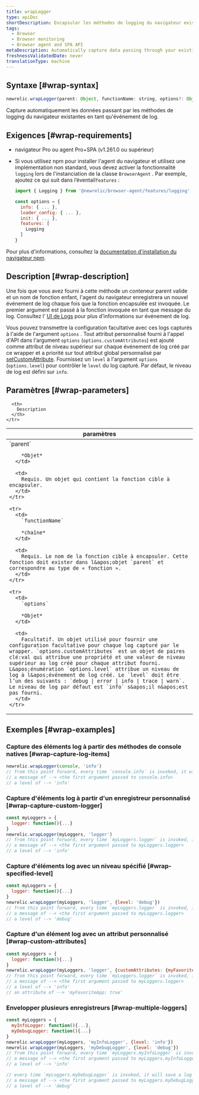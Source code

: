 ```yaml
---
title: wrapLogger
type: apiDoc
shortDescription: Encapsuler les méthodes de logging du navigateur existantes.
tags:
  - Browser
  - Browser monitoring
  - Browser agent and SPA API
metaDescription: Automatically capture data passing through your existing browser logging methods as log events.
freshnessValidatedDate: never
translationType: machine
---
```


## Syntaxe [#wrap-syntax]

```js
newrelic.wrapLogger(parent: Object, functionName: string, options?: Object<{ customAttributes?: Object, level?: 'debug|error|info|trace|warn'}>)
```

Capture automatiquement les données passant par les méthodes de logging du navigateur existantes en tant qu&apos;événement de log.

## Exigences [#wrap-requirements]

* navigateur Pro ou agent Pro+SPA (v1.261.0 ou supérieur)

* Si vous utilisez npm pour installer l&apos;agent du navigateur et utilisez une implémentation non standard, vous devez activer la fonctionnalité `logging` lors de l&apos;instanciation de la classe `BrowserAgent` . Par exemple, ajoutez ce qui suit dans l’éventail`features` :

  ```js
  import { Logging } from '@newrelic/browser-agent/features/logging'

  const options = {
    info: { ... },
    loader_config: { ... },
    init: { ... },
    features: [
      Logging
    ]
  }
  ```

Pour plus d&apos;informations, consultez la [documentation d&apos;installation du navigateur npm](https://www.npmjs.com/package/@newrelic/browser-agent#new-relic-browser-agent).

## Description [#wrap-description]

Une fois que vous avez fourni à cette méthode un conteneur parent valide et un nom de fonction enfant, l&apos;agent du navigateur enregistrera un nouvel événement de log chaque fois que la fonction encapsulée est invoquée. Le premier argument est passé à la fonction invoquée en tant que message du log. Consultez l’ [UI de Logs](/docs/logs/ui-data/use-logs-ui/) pour plus d’informations sur événement de log.

Vous pouvez transmettre la configuration facultative avec ces logs capturés à l&apos;aide de l&apos;argument `options` . Tout attribut personnalisé fourni à l&apos;appel d&apos;API dans l&apos;argument `options` (`options.customAttributes`) est ajouté comme attribut de niveau supérieur sur chaque événement de log créé par ce wrapper et a priorité sur tout attribut global personnalisé par [setCustomAttribute](/docs/browser/new-relic-browser/browser-agent-spa-api/set-custom-attribute). Fournissez un `level` à l&apos;argument `options` (`options.level`) pour contrôler le `level` du log capturé. Par défaut, le niveau de log est défini sur `info`.

## Paramètres [#wrap-parameters]

<table>
  <thead>
    <tr>
      <th width="25%">
        paramètres
      </th>

      <th>
        Description
      </th>
    </tr>
  </thead>

  <tbody>
    <tr>
      <td>
        `parent`

        *Objet*
      </td>

      <td>
        Requis. Un objet qui contient la fonction cible à encapsuler.
      </td>
    </tr>

    <tr>
      <td>
        `functionName`

        *chaîne*
      </td>

      <td>
        Requis. Le nom de la fonction cible à encapsuler. Cette fonction doit exister dans l&apos;objet `parent` et correspondre au type de « fonction ».
      </td>
    </tr>

    <tr>
      <td>
        `options`

        *Objet*
      </td>

      <td>
        Facultatif. Un objet utilisé pour fournir une configuration facultative pour chaque log capturé par le wrapper. `options.customAttributes` est un objet de paires clé:val qui attribue une propriété et une valeur de niveau supérieur au log créé pour chaque attribut fourni. L&apos;énumération `options.level` attribue un niveau de log à l&apos;événement de log créé. Le `level` doit être l’un des suivants : `debug | error | info | trace | warn`. Le niveau de log par défaut est `info` s&apos;il n&apos;est pas fourni.
      </td>
    </tr>
  </tbody>
</table>

## Exemples [#wrap-examples]

### Capture des éléments log à partir des méthodes de console natives [#wrap-capture-log-items]

```js
newrelic.wrapLogger(console, 'info')
// from this point forward, every time `console.info` is invoked, it will save a log event with:
// a message of --> <the first argument passed to console.info>
// a level of --> 'info'
```

### Capture d&apos;éléments log à partir d&apos;un enregistreur personnalisé [#wrap-capture-custom-logger]

```js
const myLoggers = {
  logger: function(){...}
}
newrelic.wrapLogger(myLoggers, 'logger')
// from this point forward, every time `myLoggers.logger` is invoked, it will save a log event with:
// a message of --> <the first argument passed to myLoggers.logger>
// a level of --> 'info'
```

### Capture d&apos;éléments log avec un niveau spécifié [#wrap-specified-level]

```js
const myLoggers = {
  logger: function(){...}
}
newrelic.wrapLogger(myLoggers, 'logger', {level: 'debug'})
// from this point forward, every time `myLoggers.logger` is invoked, it will save a log event with:
// a message of --> <the first argument passed to myLoggers.logger>
// a level of --> 'debug'
```

### Capture d&apos;un élément log avec un attribut personnalisé [#wrap-custom-attributes]

```js
const myLoggers = {
  logger: function(){...}
}
newrelic.wrapLogger(myLoggers, 'logger', {customAttributes: {myFavoriteApp: true}})
// from this point forward, every time `myLoggers.logger` is invoked, it will save a log event with:
// a message of --> <the first argument passed to myLoggers.logger>
// a level of --> 'info'
// an attribute of --> 'myFavoriteApp: true'
```

### Envelopper plusieurs enregistreurs [#wrap-multiple-loggers]

```js
const myLoggers = {
  myInfoLogger: function(){...},
  myDebugLogger: function(){...}
}
newrelic.wrapLogger(myLoggers, 'myInfoLogger', {level: 'info'})
newrelic.wrapLogger(myLoggers, 'myDebugLogger', {level: 'debug'})
// from this point forward, every time `myLoggers.myInfoLogger` is invoked, it will save a log event with:
// a message of --> <the first argument passed to myLoggers.myInfoLogger>
// a level of --> 'info'

// every time `myLoggers.myDebugLogger` is invoked, it will save a log event with:
// a message of --> <the first argument passed to myLoggers.myDebugLogger>
// a level of --> 'debug'
```